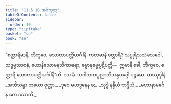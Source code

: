 ```yaml
---
title: "11.5.10 အင်္ဂသုတ္တ"
tableOfContents: false
sidebar:
  order: 10
type: "tipitaka"
basket: "su"
book: "sn"
---
```



<DynamicBreadcrumb />

<Division number="1046" book="sn" e="ch" v="18" p="434">

<Paragraph number="2086" book="sn">
“စတ္တာရိမာနိ, ဘိက္ခဝေ, သောတာပတ္တိယင်္ဂါနိ. ကတမာနိ စတ္တာရိ? သပ္ပုရိသသံသေဝေါ, သဒ္ဓမ္မဿဝနံ, ယောနိသောမနသိကာရော, ဓမ္မာနုဓမ္မပ္ပဋိပတ္တိ—  ဣမာနိ ခေါ, ဘိက္ခဝေ, စတ္တာရိ သောတာပတ္တိယင်္ဂါနီ”တိ.

</Paragraph>
</Division>

<Paragraph number="2087" type="center" book="sn">
ဒသမံ.



</Paragraph>

<Paragraph number="2088" type="center" book="sn">
သဂါထကပုညာဘိသန္ဒဝဂ္ဂေါ ပဉ္စမော.



</Paragraph>

<Paragraph number="2089" type="center" book="sn">
တဿုဒ္ဒါနံ


</Paragraph>

<Paragraph number="2090" type="verses" book="sn">
_အဘိသန္ဒာ တယော ဝုတ္တာ,_  
_ဒုဝေ မဟဒ္ဓနေန စ;_  
_သုဒ္ဓံ နန္ဒိယံ ဘဒ္ဒိယံ,_  
_မဟာနာမင်္ဂေန တေ ဒသာတိ._
</Paragraph>